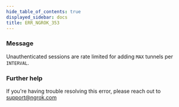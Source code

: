 ```yaml
---
hide_table_of_contents: true
displayed_sidebar: docs
title: ERR_NGROK_353
---
```


### Message

Unauthenticated sessions are rate limited for adding `MAX` tunnels per `INTERVAL`.

### Further help

If you're having trouble resolving this error, please reach out to [support@ngrok.com](mailto:support@ngrok.com?subject=Help%20with%20ERR_NGROK_353)
